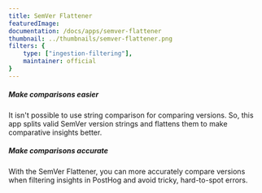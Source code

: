 ```yaml
---
title: SemVer Flattener
featuredImage: 
documentation: /docs/apps/semver-flattener
thumbnail: ../thumbnails/semver-flattener.png
filters: {
    type: ["ingestion-filtering"],
    maintainer: official
}
---
```


<Section
    divider={false}
    title="Sometimes you want to compare versions when filtering in PostHog insights. This app splits a valid SemVer string, to make that easier."
    size="full"
    cols={2}
>
    <div>
        <h5>Make comparisons easier</h5>
        <p>It isn't possible to use string comparison for comparing versions. So, this app splits valid SemVer version strings and flattens them to make comparative insights better.</p>
    </div>
    <div>
        <h5>Make comparisons accurate</h5>
        <p>With the SemVer Flattener, you can more accurately compare versions when filtering insights in PostHog and avoid tricky, hard-to-spot errors.</p>
    </div>
</Section>

<TutorialsSlider topic="semver-flattener" />

<Documentation />
